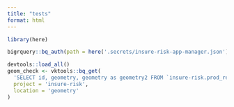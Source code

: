```yaml
---
title: "tests"
format: html
---
```


```r
library(here)
```


```r
bigrquery::bq_auth(path = here('.secrets/insure-risk-app-manager.json'))
```

```r
devtools::load_all()
geom_check <- vktools::bq_get(
  'SELECT id, geometry, geometry as geometry2 FROM `insure-risk.prod_realseguros.grid_geometry` LIMIT 5',
  project = 'insure-risk',
  location = 'geometry'
)
```

